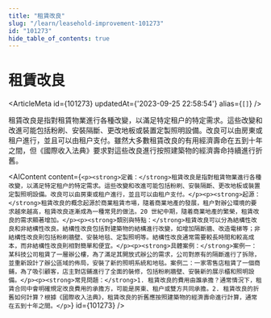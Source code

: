 ```yaml
---
title: "租賃改良"
slug: "/learn/leasehold-improvement-101273"
id: "101273"
hide_table_of_contents: true
---
```



# 租賃改良

<ArticleMeta id={101273} updatedAt={'2023-09-25 22:58:54'} alias={`[]`} />
<div className='border-solid border-b border-t-0 my-4 border-[var(--ifm-color-gray-300)]' />

租賃改良是指對租賃物業進行各種改變，以滿足特定租户的特定需求。這些改變和改進可能包括粉刷、安裝隔斷、更改地板或裝置定製照明設備。改良可以由房東或租户進行，並且可以由租户支付。雖然大多數租賃改良的有用經濟壽命在五到十年之間，但《國際收入法典》要求對這些改良進行按照建築物的經濟壽命持續進行折舊。

<AIContent content={`<p><strong>定義：</strong>租賃改良是指對租賃物業進行各種改變，以滿足特定租户的特定需求。這些改變和改進可能包括粉刷、安裝隔斷、更改地板或裝置定製照明設備。改良可以由房東或租户進行，並且可以由租户支付。</p><p><strong>起源：</strong>租賃改良的概念起源於商業租賃市場，隨着商業地產的發展，租户對辦公環境的要求越來越高，租賃改良逐漸成為一種常見的做法。20 世紀中期，隨着商業地產的繁榮，租賃改良的需求顯著增加。</p><p><strong>類別與特點：</strong>租賃改良可以分為結構性改良和非結構性改良。結構性改良包括對建築物的結構進行改變，如增加隔斷牆、改造電梯等；非結構性改良則包括粉刷牆壁、安裝地毯、定製照明等。結構性改良通常需要較長時間和較高成本，而非結構性改良則相對簡單和便宜。</p><p><strong>具體案例：</strong>案例一：某科技公司租賃了一層辦公樓，為了滿足其開放式辦公的需求，公司對原有的隔斷進行了拆除，並重新設計了辦公區域的佈局，安裝了新的照明系統和地毯。案例二：一家零售店租賃了一個商鋪，為了吸引顧客，店主對店鋪進行了全面的裝修，包括粉刷牆壁、安裝新的展示櫃和照明設備。</p><p><strong>常見問題：</strong>1. 租賃改良的費用由誰承擔？通常情況下，租賃合同中會明確規定改良費用的承擔方，可能是房東、租户或雙方共同承擔。2. 租賃改良的折舊如何計算？根據《國際收入法典》，租賃改良的折舊應按照建築物的經濟壽命進行計算，通常在五到十年之間。</p>`} id={101273} />
